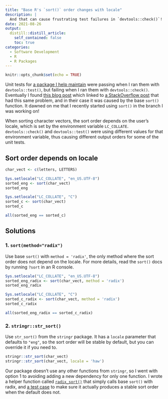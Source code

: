 ```yaml
---
title: "Base R's `sort()` order changes with locale"
description: |
  And that can cause frustrating test failures in `devtools::check()`!
date: 2021-08-26
output:
  distill::distill_article:
    self_contained: false
    toc: true
categories:
  - Software Development
  - R
  - R Packages
---
```


```r
knitr::opts_chunk$set(echo = TRUE)
```

Unit tests for [a package I help maintain](https://github.com/SchlossLab/mikropml) 
were passing when I ran them with `devtools::test()`, but failing when I ran
them with `devtools::check()`.
Eventually I found [this blog post](https://irene.rbind.io/post/two-test-env/)
which linked to 
[a StackOverflow post](https://stackoverflow.com/questions/42272119/r-cmd-check-fails-devtoolstest-works-fine) 
that had this same problem, and in their case it was caused by the base `sort()` function.
It dawned on me that I recently started using `sort()` in the branch I was working on!

When sorting character vectors, the sort order depends on the user's locale,
which is set by the environment variable `LC_COLLATE`.
`devtools::check()` and `devtools::test()` were using different values for that
environment variable, thus causing different output orders for some of the unit tests.

## Sort order depends on locale

```r
char_vect <- c(letters, LETTERS)

Sys.setlocale("LC_COLLATE", "en_US.UTF-8")
sorted_eng <- sort(char_vect)
sorted_eng

Sys.setlocale("LC_COLLATE", "C")
sorted_c <- sort(char_vect)
sorted_c

all(sorted_eng == sorted_c)
```


## Solutions

### 1. `sort(method="radix")`

Use base `sort()` with `method = 'radix'`, the only method where the sort 
order does not depend on the locale. 
For more details, read the `sort()` docs by running `?sort` in an R console.

```r
Sys.setlocale("LC_COLLATE", "en_US.UTF-8")
sorted_eng_radix <- sort(char_vect, method = 'radix')
sorted_eng_radix

Sys.setlocale("LC_COLLATE", "C")
sorted_c_radix <- sort(char_vect, method = 'radix')
sorted_c_radix

all(sorted_eng_radix == sorted_c_radix)
```  


### 2. `stringr::str_sort()`

Use `str_sort()` from the `stringr` package. 
It has a `locale` parameter that defaults to `"eng"`, so the sort order will
be stable by default, but you can override it if you need to. 

```r
stringr::str_sort(char_vect)
stringr::str_sort(char_vect, locale = 'haw')
```


Our package doesn't use any other functions from `stringr`, so I went with
option 1 to avoiding adding a new dependency for only one function.
I wrote a helper function called 
[`radix_sort()`](https://github.com/SchlossLab/mikropml/blob/04adac4588fae239fdaa8b2669c431f2268dc08f/R/utils.R#L195-L212) 
that simply calls base `sort()` with radix, and 
[a test case](https://github.com/SchlossLab/mikropml/blob/04adac4588fae239fdaa8b2669c431f2268dc08f/tests/testthat/test-utils.R#L89-L99) 
to make sure it actually produces a stable sort order when the default does not.
